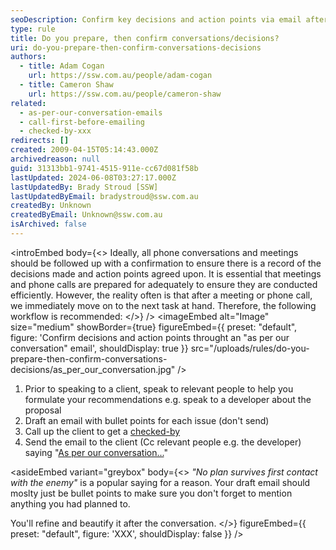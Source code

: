 ```yaml
---
seoDescription: Confirm key decisions and action points via email after phone conversations or meetings to ensure a clear record of agreements.
type: rule
title: Do you prepare, then confirm conversations/decisions?
uri: do-you-prepare-then-confirm-conversations-decisions
authors:
  - title: Adam Cogan
    url: https://ssw.com.au/people/adam-cogan
  - title: Cameron Shaw
    url: https://ssw.com.au/people/cameron-shaw
related:
  - as-per-our-conversation-emails
  - call-first-before-emailing
  - checked-by-xxx
redirects: []
created: 2009-04-15T05:14:43.000Z
archivedreason: null
guid: 31313bb1-9741-4515-911e-cc67d081f58b
lastUpdated: 2024-06-08T03:27:17.000Z
lastUpdatedBy: Brady Stroud [SSW]
lastUpdatedByEmail: bradystroud@ssw.com.au
createdBy: Unknown
createdByEmail: Unknown@ssw.com.au
isArchived: false
---
```


<introEmbed
  body={<>
Ideally, all phone conversations and meetings should be followed up with a confirmation to ensure there is a record of the decisions made and action points agreed upon. It is essential that meetings and phone calls are prepared for adequately to ensure they are conducted efficiently. However, the reality often is that after a meeting or phone call, we immediately move on to the next task at hand. Therefore, the following workflow is recommended:
  </>}
/>
<imageEmbed
  alt="Image"
  size="medium"
  showBorder={true}
  figureEmbed={{
    preset: "default",
    figure: 'Confirm decisions and action points throught an "as per our conversation" email',
    shouldDisplay: true
  }}
  src="/uploads/rules/do-you-prepare-then-confirm-conversations-decisions/as_per_our_conversation.jpg"
/>

1. Prior to speaking to a client, speak to relevant people to help you formulate your recommendations e.g. speak to a developer about the proposal
2. Draft an email with bullet points for each issue (don't send)
3. Call up the client to get a [checked-by](/checked-by-xxx/)
4. Send the email to the client (Cc relevant people e.g. the developer) saying "[As per our conversation...](/do-you-send-as-per-our-conversation-emails)"

<asideEmbed
  variant="greybox"
  body={<>
    _"No plan survives first contact with the enemy"_ is a popular saying for a reason. Your draft email should moslty just be bullet points to make sure you don't forget to mention anything you had planned to.

You'll refine and beautify it after the conversation.
  </>}
  figureEmbed={{
    preset: "default",
    figure: 'XXX',
    shouldDisplay: false
  }}
/>
